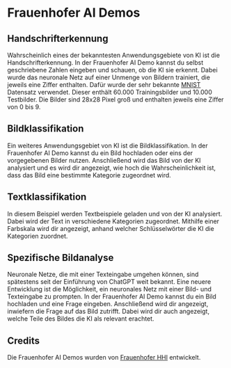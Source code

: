
# Frauenhofer AI Demos

<div className={"mt-4"}/>
<Card title={"Zur Frauenhofer AI Demo"} href={"https://lrpserver.hhi.fraunhofer.de/"} arrow={true}/>

## Handschrifterkennung
Wahrscheinlich eines der bekanntesten Anwendungsgebiete von KI ist die Handschrifterkennung. In der Frauenhofer AI Demo
kannst du selbst geschriebene Zahlen eingeben und schauen, ob die KI sie erkennt. Dabei wurde das neuronale Netz auf
einer Unmenge von Bildern trainiert, die jeweils eine Ziffer enthalten. Dafür wurde der sehr bekannte [MNIST](https://de.wikipedia.org/wiki/MNIST-Datenbank) Datensatz
verwendet. Dieser enthält 60.000 Trainingsbilder und 10.000 Testbilder. Die Bilder sind 28x28 Pixel groß und enthalten
jeweils eine Ziffer von 0 bis 9.

## Bildklassifikation
Ein weiteres Anwendungsgebiet von KI ist die Bildklassifikation. In der Frauenhofer AI Demo kannst du ein Bild hochladen
oder eins der vorgegebenen Bilder nutzen. Anschließend wird das Bild von der KI analysiert und es wird dir angezeigt, wie
hoch die Wahrscheinlichkeit ist, dass das Bild eine bestimmte Kategorie zugeordnet wird.

## Textklassifikation
In diesem Beispiel werden Textbeispiele geladen und von der KI analysiert. Dabei wird der Text in verschiedene Kategorien
zugeordnet. Mithilfe einer Farbskala wird dir angezeigt, anhand welcher Schlüsselwörter die KI die Kategorien zuordnet.

## Spezifische Bildanalyse
Neuronale Netze, die mit einer Texteingabe umgehen können, sind spätestens seit der Einführung von ChatGPT weit bekannt.
Eine neuere Entwicklung ist die Möglichkeit, ein neuronales Netz mit einer Bild- und Texteingabe zu prompten.
In der Frauenhofer AI Demo kannst du ein Bild hochladen und eine Frage eingeben. Anschließend wird dir angezeigt, inwiefern
die Frage auf das Bild zutrifft. Dabei wird dir auch angezeigt, welche Teile des Bildes die KI als relevant erachtet.

## Credits
Die Frauenhofer AI Demos wurden von [Frauenhofer HHI](https://www.hhi.fraunhofer.de/) entwickelt.


